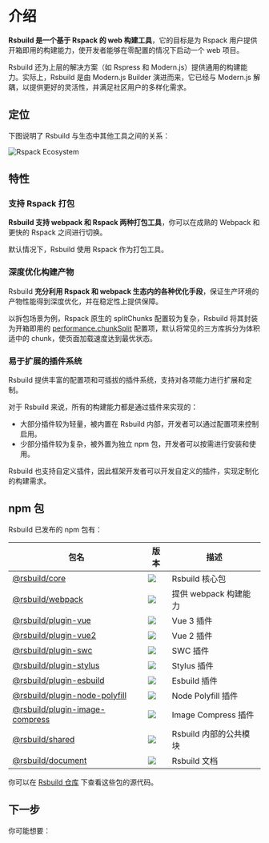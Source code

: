 # 介绍

**Rsbuild 是一个基于 Rspack 的 web 构建工具**，它的目标是为 Rspack 用户提供开箱即用的构建能力，使开发者能够在零配置的情况下启动一个 web 项目。

Rsbuild 还为上层的解决方案（如 Rspress 和 Modern.js）提供通用的构建能力。实际上，Rsbuild 是由 Modern.js Builder 演进而来，它已经与 Modern.js 解耦，以提供更好的灵活性，并满足社区用户的多样化需求。


<Rspack />

## 定位

下图说明了 Rsbuild 与生态中其他工具之间的关系：

![Rspack Ecosystem](https://github.com/web-infra-dev/rsbuild/assets/7237365/1ec93ad6-b8b1-475b-963f-cba1e7d79dec)

## 特性

### 支持 Rspack 打包

**Rsbuild 支持 webpack 和 Rspack 两种打包工具**，你可以在成熟的 Webpack 和更快的 Rspack 之间进行切换。

默认情况下，Rsbuild 使用 Rspack 作为打包工具。

### 深度优化构建产物

Rsbuild **充分利用 Rspack 和 webpack 生态内的各种优化手段**，保证生产环境的产物性能得到深度优化，并在稳定性上提供保障。

以拆包场景为例，Rspack 原生的 splitChunks 配置较为复杂，Rsbuild 将其封装为开箱即用的 [performance.chunkSplit](/config/options/performance.html#performancechunksplit) 配置项，默认将常见的三方库拆分为体积适中的 chunk，使页面加载速度达到最优状态。

### 易于扩展的插件系统

Rsbuild 提供丰富的配置项和可插拔的插件系统，支持对各项能力进行扩展和定制。

对于 Rsbuild 来说，所有的构建能力都是通过插件来实现的：

- 大部分插件较为轻量，被内置在 Rsbuild 内部，开发者可以通过配置项来控制启用。
- 少部分插件较为复杂，被外置为独立 npm 包，开发者可以按需进行安装和使用。

Rsbuild 也支持自定义插件，因此框架开发者可以开发自定义的插件，实现定制化的构建需求。

## npm 包

Rsbuild 已发布的 npm 包有：

| 包名                                                                                           | 版本                                                                               | 描述                   |
| ---------------------------------------------------------------------------------------------- | ---------------------------------------------------------------------------------- | ---------------------- |
| [@rsbuild/core](https://www.npmjs.com/package/@rsbuild/core)                                   | ![](https://img.shields.io/npm/v/@rsbuild/core?style=flat-square)                  | Rsbuild 核心包         |
| [@rsbuild/webpack](https://www.npmjs.com/package/@rsbuild/webpack)                             | ![](https://img.shields.io/npm/v/@rsbuild/webpack?style=flat-square)               | 提供 webpack 构建能力  |
| [@rsbuild/plugin-vue](https://www.npmjs.com/package/@rsbuild/plugin-vue)                       | ![](https://img.shields.io/npm/v/@rsbuild/plugin-vue?style=flat-square)            | Vue 3 插件             |
| [@rsbuild/plugin-vue2](https://www.npmjs.com/package/@rsbuild/plugin-vue2)                     | ![](https://img.shields.io/npm/v/@rsbuild/plugin-vue2?style=flat-square)           | Vue 2 插件             |
| [@rsbuild/plugin-swc](https://www.npmjs.com/package/@rsbuild/plugin-swc)                       | ![](https://img.shields.io/npm/v/@rsbuild/plugin-swc?style=flat-square)            | SWC 插件               |
| [@rsbuild/plugin-stylus](https://www.npmjs.com/package/@rsbuild/plugin-stylus)                 | ![](https://img.shields.io/npm/v/@rsbuild/plugin-stylus?style=flat-square)         | Stylus 插件            |
| [@rsbuild/plugin-esbuild](https://www.npmjs.com/package/@rsbuild/plugin-esbuild)               | ![](https://img.shields.io/npm/v/@rsbuild/plugin-esbuild?style=flat-square)        | Esbuild 插件           |
| [@rsbuild/plugin-node-polyfill](https://www.npmjs.com/package/@rsbuild/plugin-node-polyfill)   | ![](https://img.shields.io/npm/v/@rsbuild/plugin-node-polyfill?style=flat-square)  | Node Polyfill 插件     |
| [@rsbuild/plugin-image-compress](https://www.npmjs.com/package/@rsbuild/plugin-image-compress) | ![](https://img.shields.io/npm/v/@rsbuild/plugin-image-compress?style=flat-square) | Image Compress 插件    |
| [@rsbuild/shared](https://www.npmjs.com/package/@rsbuild/shared)                               | ![](https://img.shields.io/npm/v/@rsbuild/shared?style=flat-square)                | Rsbuild 内部的公共模块 |
| [@rsbuild/document](https://www.npmjs.com/package/@rsbuild/document)                           | ![](https://img.shields.io/npm/v/@rsbuild/document?style=flat-square)              | Rsbuild 文档           |

你可以在 [Rsbuild 仓库](https://github.com/web-infra-dev/rsbuild) 下查看这些包的源代码。

## 下一步

你可能想要：


<NextSteps>
  <Step
    href="/guide/start/quick-start.html"
    title="快速上手"
    description="了解如何使用 Rsbuild"
  />
  <Step
    href="/guide/start/features.html"
    title="功能导航"
    description="了解 Rsbuild 提供的所有功能"
  />
  <Step
    href="/config/index.html"
    title="查阅配置"
    description="查看详细的配置文档"
  />
</NextSteps>

